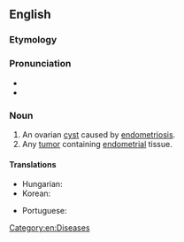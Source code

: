 ==English==

===Etymology===
{{suffix|en|endometrium|oma}}

===Pronunciation===
* {{IPA|en|/ˌendəmitɹiˈəʊmə/}}
* {{rhymes|en|əʊmə}}

===Noun===
{{en-noun|s|endometriomata}}

# An ovarian [[cyst]] caused by [[endometriosis]].
# Any [[tumor]] containing [[endometrial]] tissue.

====Translations====
{{trans-top|ovarian cyst}}
* Hungarian: {{t|hu|endometrióma}}
* Korean: {{t|ko|자궁내막종}}
{{trans-mid}}
* Portuguese: {{t|pt|endometrioma|m}}
{{trans-bottom}}

[[Category:en:Diseases]]